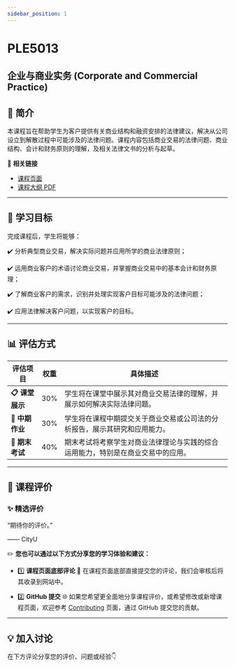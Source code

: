 ```yaml
---
sidebar_position: 1
---
```


# PLE5013
## 企业与商业实务 (Corporate and Commercial Practice)

## **📘 简介**
本课程旨在帮助学生为客户提供有关商业结构和融资安排的法律建议，解决从公司设立到解散过程中可能涉及的法律问题。课程内容包括商业交易的法律问题、商业结构、会计和财务原则的理解，及相关法律文书的分析与起草。

🔗 **相关链接**
- [课程页面](https://www.cityu.edu.hk/catalogue/pg/202425/course/PLE5013.htm)
- [课程大纲 PDF](https://www.cityu.edu.hk/catalogue/pg/202425/course/PLE5013.pdf)

---

## **🎯 学习目标**

完成课程后，学生将能够：

✔️ 分析典型商业交易，解决实际问题并应用所学的商业法律原则；

✔️ 运用商业客户的术语讨论商业交易，并掌握商业交易中的基本会计和财务原理；

✔️ 了解商业客户的需求，识别并处理实现客户目标可能涉及的法律问题；

✔️ 应用法律解决客户问题，以实现客户的目标。

---

## **📊 评估方式**

| **评估项目**          | **权重** | **具体描述**                                                                                       |
|----------------------|---------|---------------------------------------------------------------------------------------------------|
| **📋 课堂展示**       | 30%     | 学生将在课堂中展示其对商业交易法律的理解，并展示如何解决实际法律问题。                       |
| **📂 中期作业**       | 30%     | 学生将在课程中期提交关于商业交易或公司法的分析报告，展示其研究和应用能力。                    |
| **📂 期末考试**       | 40%     | 期末考试将考察学生对商业法律理论与实践的综合运用能力，特别是在商业交易中的应用。               |

---

## **💬 课程评价**

### ✨ **精选评价**
<div className={commentStyles.commentBox}>
    <p className={commentStyles.commentText}>
        “期待你的评价。”
    </p>
    <p className={commentStyles.commentAuthor}>—— CityU</p>
</div>

✏️ **您也可以通过以下方式分享您的学习体验和建议：**

- 1️⃣ **课程页面底部评论**
💬 在课程页面底部直接提交您的评论，我们会审核后将其收录到网站中。

- 2️⃣ **GitHub 提交**
🌐 如果您希望更全面地分享课程评价，或希望修改或新增课程页面，欢迎参考 [Contributing](/contributing) 页面，通过 GitHub 提交您的贡献。

---

## **💡 加入讨论**

在下方评论分享您的评价、问题或经验👇
<Utterances />